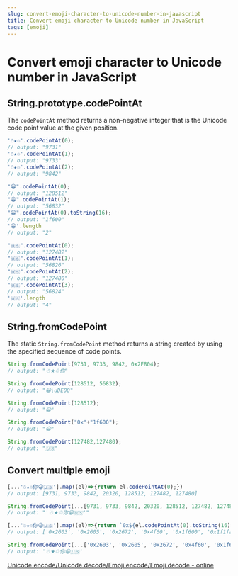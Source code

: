 ```yaml
---
slug: convert-emoji-character-to-unicode-number-in-javascript
title: Convert emoji character to Unicode number in JavaScript
tags: [emoji]
---
```


# Convert emoji character to Unicode number in JavaScript

## String.prototype.codePointAt

The `codePointAt` method returns a non-negative integer that is the Unicode code point value at the given position.

<!--truncate-->

```js
'☃★♲'.codePointAt(0);
// output: "9731"
'☃★♲'.codePointAt(1);
// output: "9733"
'☃★♲'.codePointAt(2);
// output: "9842"

"😀".codePointAt(0);
// output: "128512"
"😀".codePointAt(1);
// output: "56832"
"😀".codePointAt(0).toString(16);
// output: "1f600"
'😀'.length
// output: "2"

"🇺🇸".codePointAt(0);
// output: "127482"
"🇺🇸".codePointAt(1);
// output: "56826"
"🇺🇸".codePointAt(2);
// output: "127480"
"🇺🇸".codePointAt(3);
// output: "56824"
'🇺🇸'.length
// output: "4"
```

## String.fromCodePoint

The static `String.fromCodePoint` method returns a string created by using the specified sequence of code points.

```js
String.fromCodePoint(9731, 9733, 9842, 0x2F804);
// output: "☃★♲你"

String.fromCodePoint(128512, 56832);
// output: "😀\uDE00"

String.fromCodePoint(128512);
// output: "😀"

String.fromCodePoint("0x"+"1f600");
// output: "😀"

String.fromCodePoint(127482,127480);
// output: "🇺🇸"
```

## Convert multiple emoji
```js
[...'☃★♲你😀🇺🇸'].map((el)=>{return el.codePointAt(0);})
// output: [9731, 9733, 9842, 20320, 128512, 127482, 127480]

String.fromCodePoint(...[9731, 9733, 9842, 20320, 128512, 127482, 127480])
// output: "'☃★♲你😀🇺🇸'"
```
```js
[...'☃★♲你😀🇺🇸'].map((el)=>{return `0x${el.codePointAt(0).toString(16)}`;})
// output: ['0x2603', '0x2605', '0x2672', '0x4f60', '0x1f600', '0x1f1fa', '0x1f1f8']

String.fromCodePoint(...['0x2603', '0x2605', '0x2672', '0x4f60', '0x1f600', '0x1f1fa', '0x1f1f8'])
// output: '☃★♲你😀🇺🇸'
```

<a href="https://gadgets.asunbeam.dev/unicode">Unicode encode/Unicode decode/Emoji encode/Emoji decode - online</a>
